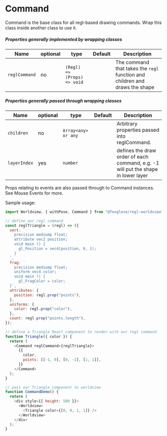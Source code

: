 
# Command

Command is the base class for all regl-based drawing commands. Wrap this class inside another class to use it.

##### Properties generally implemented by wrapping classes

| Name          | optional | type                        | Default | Description                                                                 |
| ------------- | -------- | --------------------------- | ------- | --------------------------------------------------------------------------- |
| `reglCommand` | no       | `(Regl) => (Props) => void` |         | The command that takes the `regl` function and children and draws the shape |

##### Properties generally passed through wrapping classes

| Name         | optional | type                | Default | Description                                                                       |
| ------------ | -------- | ------------------- | ------- | --------------------------------------------------------------------------------- |
| `children`   | no       | `Array<any> or any` |         | Arbitrary properties passed into reglCommand.                                     |
| `layerIndex` | yes      | `number`            |         | defines the draw order of each command, e.g. -1 will put the shape in lower layer |

Props relating to events are also passed through to Command instances. See Mouse Events for more.

Sample usage:

```js
import Worldview, { withPose, Command } from "@foxglove/regl-worldview";

// define our regl command
const reglTriangle = (regl) => ({
  vert: `
    precision mediump float;
    attribute vec2 position;
    void main () {
      gl_Position = vec4(position, 0, 1);
    }
  `,
  frag: `
    precision mediump float;
    uniform vec4 color;
    void main () {
      gl_FragColor = color;
  }`,
  attributes: {
    position: regl.prop("points"),
  },
  uniforms: {
    color: regl.prop("color"),
  },
  count: regl.prop("points.length"),
});

// define a Triangle React component to render with our regl command
function Triangle({ color }) {
  return (
    <Command reglCommand={reglTriangle}>
      {{
        color,
        points: [[-1, 0], [0, -1], [1, 1]],
      }}
    </Command>
  );
}

// pass our Triangle component to worldview
function CommandDemo() {
  return (
    <div style={{ height: 500 }}>
      <Worldview>
        <Triangle color={[0, 0, 1, 1]} />
      </Worldview>
    </div>
  );
}
```

<CommandDemo />
